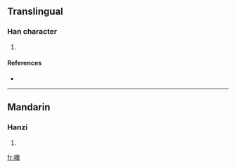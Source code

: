 ==Translingual==

===Han character===
{{Han char|rn=30|rad=口|as=16|sn=19|four=|canj=口戈木口 (RIDR)}}

# {{defn|Han|sort=口16}}

====References====
* {{Han ref|kx=0213.471|hdz=10703.081|uh=56B0|ud=22192}}

----

==Mandarin==

===Hanzi===
{{cmn-hanzi|pin=[[mó]] ([[mo2]])|wg=mo<sup>2</sup>}}

# {{defn|Mandarin}}

[[fr:嚰]]